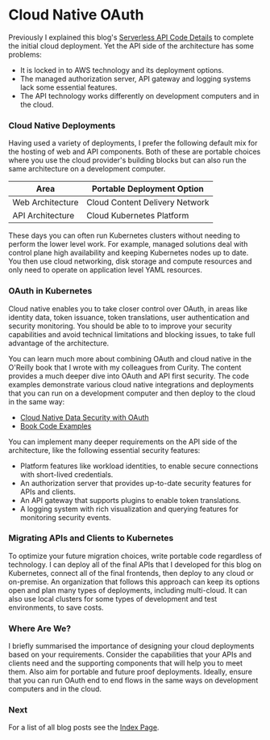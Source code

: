 # Cloud Native OAuth

Previously I explained this blog's <a href='serverless-api-coding-model.mdx'>Serverless API Code Details</a> to complete the initial cloud deployment. Yet the API side of the architecture has some problems:

- It is locked in to AWS technology and its deployment options.
- The managed authorization server, API gateway and logging systems lack some essential features.
- The API technology works differently on development computers and in the cloud.

### Cloud Native Deployments

Having used a variety of deployments, I prefer the following default mix for the hosting of web and API components. Both of these are portable choices where you use the cloud provider's building blocks but can also run the same architecture on a development computer.

| Area | Portable Deployment Option |
| ---- | -------------------------- |
| Web Architecture | Cloud Content Delivery Network |
| API Architecture | Cloud Kubernetes Platform |

These days you can often run Kubernetes clusters without needing to perform the lower level work. For example, managed solutions deal with control plane high availability and keeping Kubernetes nodes up to date. You then use cloud networking, disk storage and compute resources and only need to operate on application level YAML resources.

### OAuth in Kubernetes

Cloud native enables you to take closer control over OAuth, in areas like identity data, token issuance, token translations, user authentication and security monitoring. You should be able to to improve your security capabilities and avoid technical limitations and blocking issues, to take full advantage of the architecture.

You can learn much more about combining OAuth and cloud native in the O'Reilly book that I wrote with my colleagues from Curity. The content provides a much deeper dive into OAuth and API first security. The code examples demonstrate various cloud native integrations and deployments that you can run on a development computer and then deploy to the cloud in the same way:

- [Cloud Native Data Security with OAuth](https://www.oreilly.com/library/view/cloud-native-data/9781098164874/)
- [Book Code Examples](https://github.com/curityio/cloud-native-oauth-security-examples)

You can implement many deeper requirements on the API side of the architecture, like the following essential security features:

- Platform features like workload identities, to enable secure connections with short-lived credentials.
- An authorization server that provides up-to-date security features for APIs and clients.
- An API gateway that supports plugins to enable token translations.
- A logging system with rich visualization and querying features for monitoring security events.

### Migrating APIs and Clients to Kubernetes

To optimize your future migration choices, write portable code regardless of technology. I can deploy all of the final APIs that I developed for this blog on Kubernetes, connect all of the final frontends, then deploy to any cloud or on-premise. An organization that follows this approach can keep its options open and plan many types of deployments, including multi-cloud. It can also use local clusters for some types of development and test environments, to save costs.

### Where Are We?

I briefly summarised the importance of designing your cloud deployments based on your requirements. Consider the capabilities that your APIs and clients need and the supporting components that will help you to meet them. Also aim for portable and future proof deployments. Ideally, ensure that you can run OAuth end to end flows in the same ways on development computers and in the cloud.

### Next

For a list of all blog posts see the <a href='index.mdx'>Index Page</a>.
